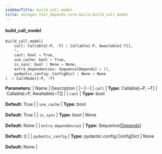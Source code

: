 ```yaml
---
sidebarTitle: build_call_model
title: autogen.fast_depends.core.build.build_call_model
---
```


<code class="doc-symbol doc-symbol-heading doc-symbol-function"></code>
#### build_call_model

```python
build_call_model(
    call: Callable[~P, ~T] | Callable[~P, Awaitable[~T]],
    *,
    cast: bool = True,
    use_cache: bool = True,
    is_sync: bool | None = None,
    extra_dependencies: Sequence[Depends] = (),
    pydantic_config: ConfigDict | None = None
) -> CallModel[~P, ~T]
```

    

<b>Parameters:</b>
| Name | Description |
|--|--|
| `call` | **Type:** Callable[~P, ~T] \| Callable[~P, Awaitable[~T]] |
| `cast` | **Type:** bool<br/><br/>**Default:** True |
| `use_cache` | **Type:** bool<br/><br/>**Default:** True |
| `is_sync` | **Type:** bool \| None<br/><br/>**Default:** None |
| `extra_dependencies` | **Type:** Sequence[[Depends](/docs/api-reference/autogen/fast_depends/dependencies/model/Depends)]<br/><br/>**Default:** () |
| `pydantic_config` | **Type:** pydantic.config.ConfigDict \| None<br/><br/>**Default:** None |

<br />